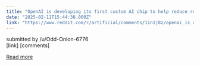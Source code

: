 ```yaml
---
title: "OpenAI is developing its first custom AI chip to help reduce reliance on Nvidia"
date: "2025-02-11T15:44:38.000Z"
link: "https://www.reddit.com/r/artificial/comments/1in1j8z/openai_is_developing_its_first_custom_ai_chip_to/"
---
```


submitted by    /u/Odd-Onion-6776  
 [link]   [comments]

[Read more](https://www.reddit.com/r/artificial/comments/1in1j8z/openai_is_developing_its_first_custom_ai_chip_to/)
